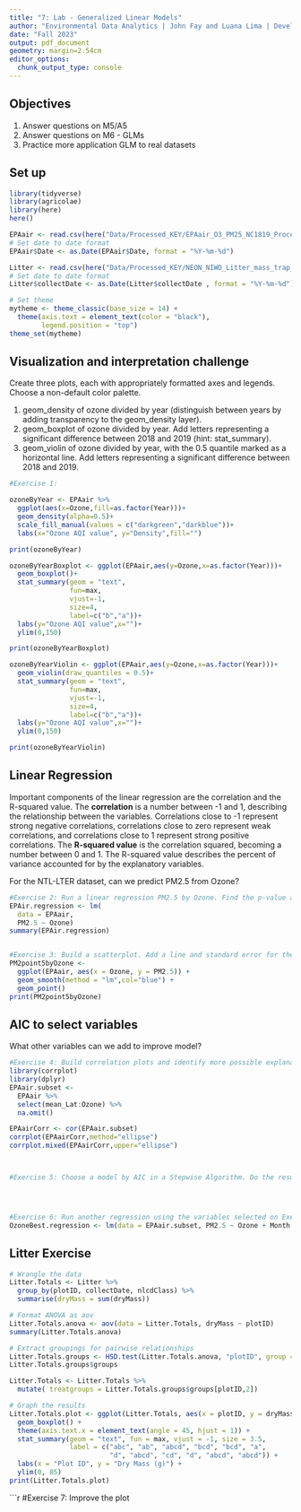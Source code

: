 ```yaml
---
title: "7: Lab - Generalized Linear Models"
author: "Environmental Data Analytics | John Fay and Luana Lima | Developed by Kateri Salk"
date: "Fall 2023"
output: pdf_document
geometry: margin=2.54cm
editor_options: 
  chunk_output_type: console
---
```


## Objectives
1. Answer questions on M5/A5
2. Answer questions on M6 - GLMs
3. Practice more application GLM to real datasets


## Set up
```r
library(tidyverse)
library(agricolae)   
library(here)
here()

EPAair <- read.csv(here("Data/Processed_KEY/EPAair_O3_PM25_NC1819_Processed.csv"), stringsAsFactors = TRUE)
# Set date to date format
EPAair$Date <- as.Date(EPAair$Date, format = "%Y-%m-%d")

Litter <- read.csv(here("Data/Processed_KEY/NEON_NIWO_Litter_mass_trap_Processed.csv"), stringsAsFactors = TRUE)
# Set date to date format
Litter$collectDate <- as.Date(Litter$collectDate , format = "%Y-%m-%d")

# Set theme
mytheme <- theme_classic(base_size = 14) +
  theme(axis.text = element_text(color = "black"), 
        legend.position = "top")
theme_set(mytheme)
```



## Visualization and interpretation challenge

Create three plots, each with appropriately formatted axes and legends. Choose a non-default color palette.

1. geom_density of ozone divided by year (distinguish between years by adding transparency to the geom_density layer).
2. geom_boxplot of ozone divided by year. Add letters representing a significant difference between 2018 and 2019 (hint: stat_summary). 
3. geom_violin of ozone divided by year, with the 0.5 quantile marked as a horizontal line. Add letters representing a significant difference between 2018 and 2019. 

```r
#Exercise 1:

ozoneByYear <- EPAair %>% 
  ggplot(aes(x=Ozone,fill=as.factor(Year)))+
  geom_density(alpha=0.5)+
  scale_fill_manual(values = c("darkgreen","darkblue"))+
  labs(x="Ozone AQI value", y="Density",fill="")

print(ozoneByYear)

ozoneByYearBoxplot <- ggplot(EPAair,aes(y=Ozone,x=as.factor(Year)))+
  geom_boxplot()+
  stat_summary(geom = "text",
               fun=max,
               vjust=-1,
               size=4,
               label=c("b","a"))+
  labs(y="Ozone AQI value",x="")+
  ylim(0,150)

print(ozoneByYearBoxplot)

ozoneByYearViolin <- ggplot(EPAair,aes(y=Ozone,x=as.factor(Year)))+
  geom_violin(draw_quantiles = 0.5)+
  stat_summary(geom = "text",
               fun=max,
               vjust=-1,
               size=4,
               label=c("b","a"))+
  labs(y="Ozone AQI value",x="")+
  ylim(0,150)

print(ozoneByYearViolin)

```

## Linear Regression

Important components of the linear regression are the correlation and the R-squared value. The **correlation** is a number between -1 and 1, describing the relationship between the variables. Correlations close to -1 represent strong negative correlations, correlations close to zero represent weak correlations, and correlations close to 1 represent strong positive correlations. The **R-squared value** is the correlation squared, becoming a number between 0 and 1. The R-squared value describes the percent of variance accounted for by the explanatory variables. 

For the NTL-LTER dataset, can we predict PM2.5 from Ozone?

```r

#Exercise 2: Run a linear regression PM2.5 by Ozone. Find the p-value and R-squared value. 
EPAir.regression <- lm(
  data = EPAair,
  PM2.5 ~ Ozone)
summary(EPAir.regression)


#Exercise 3: Build a scatterplot. Add a line and standard error for the linear regression. Add the regression equation to the plot
PM2point5byOzone <- 
  ggplot(EPAair, aes(x = Ozone, y = PM2.5)) +
  geom_smooth(method = "lm",col="blue") +
  geom_point() 
print(PM2point5byOzone) 


```


## AIC to select variables

What other variables can we add to improve model?

```r

#Exercise 4: Build correlation plots and identify more possible explanatory variables to add to the regression.
library(corrplot)
library(dplyr)
EPAair.subset <-
  EPAair %>% 
  select(mean_Lat:Ozone) %>% 
  na.omit()

EPAairCorr <- cor(EPAair.subset)
corrplot(EPAairCorr,method="ellipse")
corrplot.mixed(EPAairCorr,upper="ellipse")



#Exercise 5: Choose a model by AIC in a Stepwise Algorithm. Do the results from AIC match the variables you selected on Exercise 4?




#Exercise 6: Run another regression using the variables selected on Exercise 6. Compare r-squared value with the one from Exercise 2. 
OzoneBest.regression <- lm(data = EPAair.subset, PM2.5 ~ Ozone + Month + mean_Lng + mean_Lat)

```



## Litter Exercise

```r
# Wrangle the data
Litter.Totals <- Litter %>%
  group_by(plotID, collectDate, nlcdClass) %>%
  summarise(dryMass = sum(dryMass))

# Format ANOVA as aov
Litter.Totals.anova <- aov(data = Litter.Totals, dryMass ~ plotID)
summary(Litter.Totals.anova)

# Extract groupings for pairwise relationships
Litter.Totals.groups <- HSD.test(Litter.Totals.anova, "plotID", group = TRUE)
Litter.Totals.groups$groups

Litter.Totals <- Litter.Totals %>%
  mutate( treatgroups = Litter.Totals.groups$groups[plotID,2])

# Graph the results
Litter.Totals.plot <- ggplot(Litter.Totals, aes(x = plotID, y = dryMass)) +
  geom_boxplot() +
  theme(axis.text.x = element_text(angle = 45, hjust = 1)) +
  stat_summary(geom = "text", fun = max, vjust = -1, size = 3.5,
               label = c("abc", "ab", "abcd", "bcd", "bcd", "a", 
                         "d", "abcd", "cd", "d", "abcd", "abcd")) +
  labs(x = "Plot ID", y = "Dry Mass (g)") +
  ylim(0, 85)
print(Litter.Totals.plot)

```

```r
#Exercise 7: Improve the plot

